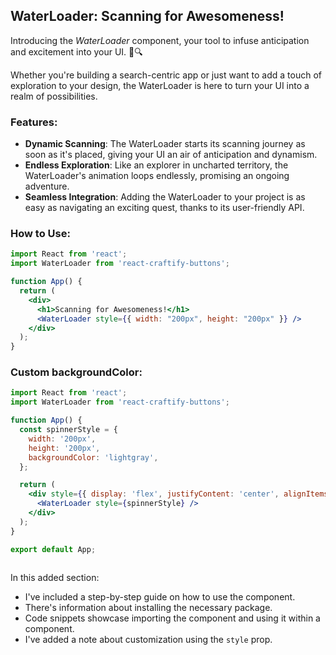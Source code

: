 
<Meta title="Spinners/WaterLoader" component={WaterLoader} />

## WaterLoader: Scanning for Awesomeness!

Introducing the *WaterLoader* component, your tool to infuse anticipation and excitement into your UI. 🔄🔍

Whether you're building a search-centric app or just want to add a touch of exploration to your design, the WaterLoader is here to turn your UI into a realm of possibilities.

### Features:

- **Dynamic Scanning**: The WaterLoader starts its scanning journey as soon as it's placed, giving your UI an air of anticipation and dynamism.
- **Endless Exploration**: Like an explorer in uncharted territory, the WaterLoader's animation loops endlessly, promising an ongoing adventure.
- **Seamless Integration**: Adding the WaterLoader to your project is as easy as navigating an exciting quest, thanks to its user-friendly API.

### How to Use:

```jsx
import React from 'react';
import WaterLoader from 'react-craftify-buttons';  

function App() {
  return (
    <div>
      <h1>Scanning for Awesomeness!</h1>
      <WaterLoader style={{ width: "200px", height: "200px" }} />
    </div>
  );
}

```

### Custom backgroundColor:

```jsx
import React from 'react';
import WaterLoader from 'react-craftify-buttons';  

function App() {
  const spinnerStyle = {
    width: '200px',
    height: '200px',
    backgroundColor: 'lightgray', 
  };

  return (
    <div style={{ display: 'flex', justifyContent: 'center', alignItems: 'center', height: '100vh' }}>
      <WaterLoader style={spinnerStyle} />
    </div>
  );
}

export default App;
 
```

 
In this added section:

- I've included a step-by-step guide on how to use the component.
- There's information about installing the necessary package.
- Code snippets showcase importing the component and using it within a component.
- I've added a note about customization using the `style` prop.

